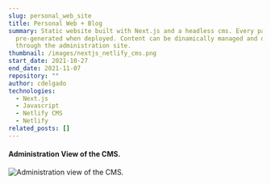 ```yaml
---
slug: personal_web_site
title: Personal Web + Blog
summary: Static website built with Next.js and a headless cms. Every page is
  pre-generated when deployed. Content can be dinamically managed and deployed
  through the administration site.
thumbnail: /images/nextjs_netlify_cms.png
start_date: 2021-10-27
end_date: 2021-11-07
repository: ""
author: cdelgado
technologies:
  - Next.js
  - Javascript
  - Netlify CMS
  - Netlify
related_posts: []
---
```

#### Administration View of the CMS.

![Administration view of the CMS.](/images/administration_site.png "Administration view of the CMS.")